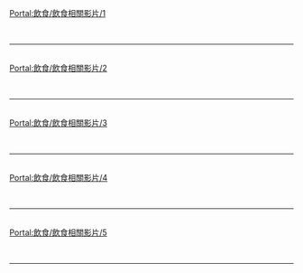 {{Portal:飲食/box-header|飲食相關影片|Portal:飲食/飲食相關影片|}}

[[Portal:飲食/飲食相關影片/1|Portal:飲食/飲食相關影片/1]]<br> {{Portal:飲食/飲食相關影片/1}} <div style="clear: both"></div><br/><hr/><br/>

[[Portal:飲食/飲食相關影片/2|Portal:飲食/飲食相關影片/2]]<br> {{Portal:飲食/飲食相關影片/2}} <div style="clear: both"></div><br/><hr/><br/>

[[Portal:飲食/飲食相關影片/3|Portal:飲食/飲食相關影片/3]]<br> {{Portal:飲食/飲食相關影片/3}} <div style="clear: both"></div><br/><hr/><br/>

[[Portal:飲食/飲食相關影片/4|Portal:飲食/飲食相關影片/4]]<br> {{Portal:飲食/飲食相關影片/4}} <div style="clear: both"></div><br/><hr/><br/>

[[Portal:飲食/飲食相關影片/5|Portal:飲食/飲食相關影片/5]]<br> {{Portal:飲食/飲食相關影片/5}} <div style="clear: both"></div><br/><hr/><br/>